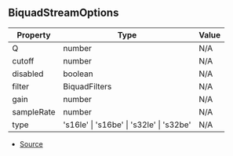 ## BiquadStreamOptions

| Property | Type | Value |
| ----------- | ----------- | ----------- |
| Q | number | N/A |
| cutoff | number | N/A |
| disabled | boolean | N/A |
| filter | BiquadFilters | N/A |
| gain | number | N/A |
| sampleRate | number | N/A |
| type | 's16le' \| 's16be' \| 's32le' \| 's32be' | N/A |


- [Source](https://github.com/Androz2091/discord-player/blob/7529a33/packages/equalizer/src/biquad/BiquadStream.ts#L6)